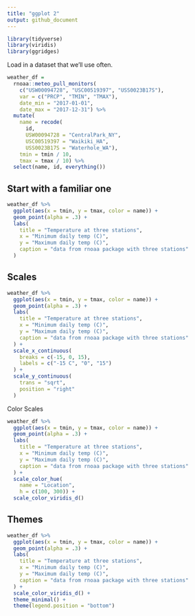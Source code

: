 ```yaml
---
title: "ggplot 2"
output: github_document
---
```


```r
library(tidyverse)
library(viridis)
library(ggridges)
```



Load in a dataset that we'll use often.

```r
weather_df = 
  rnoaa::meteo_pull_monitors(
    c("USW00094728", "USC00519397", "USS0023B17S"),
    var = c("PRCP", "TMIN", "TMAX"), 
    date_min = "2017-01-01",
    date_max = "2017-12-31") %>%
  mutate(
    name = recode(
      id, 
      USW00094728 = "CentralPark_NY", 
      USC00519397 = "Waikiki_HA",
      USS0023B17S = "Waterhole_WA"),
    tmin = tmin / 10,
    tmax = tmax / 10) %>%
  select(name, id, everything())
```

## Start with a familiar one

```r
weather_df %>% 
  ggplot(aes(x = tmin, y = tmax, color = name)) +
  geom_point(alpha = .3) +
  labs(
    title = "Temperature at three stations",
    x = "Minimum daily temp (C)",
    y = "Maximum daily temp (C)",
    caption = "data from rnoaa package with three stations"
  )
```

## Scales

```r
weather_df %>% 
  ggplot(aes(x = tmin, y = tmax, color = name)) +
  geom_point(alpha = .3) +
  labs(
    title = "Temperature at three stations",
    x = "Minimum daily temp (C)",
    y = "Maximum daily temp (C)",
    caption = "data from rnoaa package with three stations"
  ) +
  scale_x_continuous(
    breaks = c(-15, 0, 15),
    labels = c("-15 C", "0", "15")
  ) +
  scale_y_continuous(
    trans = "sqrt",
    position = "right"
  )
```


Color Scales

```r
weather_df %>% 
  ggplot(aes(x = tmin, y = tmax, color = name)) +
  geom_point(alpha = .3) +
  labs(
    title = "Temperature at three stations",
    x = "Minimum daily temp (C)",
    y = "Maximum daily temp (C)",
    caption = "data from rnoaa package with three stations"
  ) +
  scale_color_hue(
    name = "Location",
    h = c(100, 300)) +
  scale_color_viridis_d()
```

## Themes

```r
weather_df %>% 
  ggplot(aes(x = tmin, y = tmax, color = name)) +
  geom_point(alpha = .3) +
  labs(
    title = "Temperature at three stations",
    x = "Minimum daily temp (C)",
    y = "Maximum daily temp (C)",
    caption = "data from rnoaa package with three stations"
  ) +
  scale_color_viridis_d() +
  theme_minimal() +
  theme(legend.position = "bottom")
```

